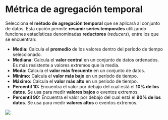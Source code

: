 # Métrica de agregación temporal {#agregacion-temporal}

Selecciona el **método de agregación temporal** que se aplicará al conjunto de datos. Esta opción permite **resumir series temporales** utilizando funciones estadísticas denominadas **reductores** (*reducers*), entre los que se encuentran:

* **Media:** Calcula el **promedio** de los valores dentro del período de tiempo seleccionado.  
* **Mediana**: Calcula el **valor central** en un conjunto de datos ordenados. Es más resistente a valores extremos que la media.  
* **Moda:** Calcula el **valor más frecuente** en un conjunto de datos.  
* **Mínimo:** Calcula el **valor más bajo** en un período de tiempo.  
* **Máximo:** Calcula el **valor más alto** en un período de tiempo.  
* **Percentil 10:** Encuentra el valor por debajo del cual está el **10% de los datos**. Se usa para medir **valores bajos** o eventos extremos.  
* **Percentil 90:** Encuentra el valor por debajo del cual está el **90% de los datos**. Se usa para medir **valores altos** o eventos extremos.

![](assets/aggregationTime.png)

